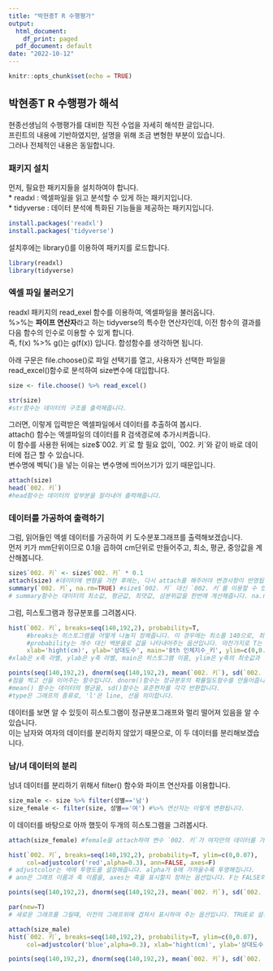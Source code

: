 ---
title: "박현종T R 수행평가"
output:
  html_document:
    df_print: paged
  pdf_document: default
date: "2022-10-12"
---

```{r setup, include=FALSE}
knitr::opts_chunk$set(echo = TRUE)
```

## 박현종T R 수행평가 해석
현종선생님의 수행평가를 대비한 직전 수업을 자세히 해석한 글입니다.  
프린트의 내용에 기반하였지만, 설명을 위해 조금 변형한 부분이 있습니다.  
그러나 전체적인 내용은 동일합니다.  

### 패키지 설치

먼저, 필요한 패키지들을 설치하여야 합니다.  
* readxl : 엑셀파일을 읽고 분석할 수 있게 하는 패키지입니다.  
* tidyverse : 데이터 분석에 특화된 기능들을 제공하는 패키지입니다.

```r
install.packages('readxl')
install.packages('tidyverse')
```

설치후에는 library()를 이용하여 패키지를 로드합니다.  
```{r include=FALSE}
library(readxl)
library(tidyverse)
```


### 엑셀 파일 불러오기

readxl 패키지의 read_exel 함수를 이용하여, 엑셀파일을 불러옵니다.  
%>%는 **파이프 연산자**라고 하는 tidyverse의 특수한 연산자인데, 이전 함수의 결과를 다음 함수의 인수로 이용할 수 있게 합니다.  
즉, f(x) %>% g()는 g(f(x)) 입니다. 합성함수를 생각하면 됩니다.  

아래 구문은 file.choose()로 파일 선택기를 열고, 사용자가 선택한 파일을 read_excel()함수로 분석하여 size변수에 대입합니다.
```{r message=FALSE}
size <- file.choose() %>% read_excel()

str(size) 
#str함수는 데이터의 구조를 출력해줍니다.
```

그러면, 이렇게 입력받은 엑셀파일에서 데이터를 추출하여 봅시다.  
attach() 함수는 엑셀파일의 데이터를 R 검색경로에 추가시켜줍니다.  
이 함수를 사용한 뒤에는 size$\`002. 키\`로 할 필요 없이, \`002. 키\`와 같이 바로 데이터에 접근 할 수 있습니다.  
변수명에 벡틱(`)을 넣는 이유는 변수명에 띄어쓰기가 있기 때문입니다.

```{r}
attach(size)
head(`002. 키`)
#head함수는 데이터의 앞부분을 잘라내어 출력해줍니다.
```

### 데이터를 가공하여 출력하기
그럼, 읽어들인 엑셀 데이터를 가공하여 키 도수분포그래프를 출력해보겠습니다.  
먼저 키가 mm단위이므로 0.1을 곱하여 cm단위로 만들어주고, 최소, 평균, 중앙값을 계산해봅니다.  
```{r message=FALSE}
size$`002. 키` <- size$`002. 키` * 0.1 
attach(size) #데이터에 변형을 가한 후에는, 다시 attach를 해주어야 변경사항이 반영됩니다.
summary(`002. 키`, na.rm=TRUE) #size$`002. 키` 대신 `002. 키`를 이용할 수 있는 것은 attach(size) 덕분입니다.
# summary함수는 데이터의 최소값, 평균값, 최댓값, 삼분위값을 한번에 계산해줍니다. na.rm은 누락 데이터를 삭제하는 옵션이고, TRUE는 T와 같습니다.
```
그럼, 히스토그램과 정규분포를 그려봅시다.  
```{r}
hist(`002. 키`, breaks=seq(140,192,2), probability=T,
     #breaks는 히스토그램을 어떻게 나눌지 정해줍니다. 이 경우에는 최소를 140으로, 최대를 192로, 간격을 2로 합니다.
     #probability는 개수 대신 백분율로 값을 나타내어주는 옵션입니다. 마찬가지로 T는 TRUE입니다.
     xlab='hight(cm)', ylab='상대도수', main='8th 인체지수_키', ylim=c(0,0.07), col='lightskyblue')
#xlab은 x축 라벨, ylab은 y축 라벨, main은 히스토그램 이름, ylim은 y축의 최솟값과 최댓값, col은 색깔입니다.

points(seq(140,192,2), dnorm(seq(140,192,2), mean(`002. 키`), sd(`002. 키`)), type='l', col='black')
#점을 찍고 선을 이어주는 함수입니다. dnorm()함수는 정규분포의 확률밀도함수를 만들어줍니다.
#mean() 함수는 데이터의 평균을, sd()함수는 표준편차를 각각 반환합니다.
#type은 그래프의 종류로, 'l'은 line, 선을 의미합니다.
```

데이터를 보면 알 수 있듯이 히스토그램이 정규분포그래프와 멀리 떨어져 있음을 알 수 있습니다.  
이는 남자와 여자의 데이터를 분리하지 않았기 때문으로, 이 두 데이터를 분리해보겠습니다.  

### 남/녀 데이터의 분리
남녀 데이터를 분리하기 위해서 filter() 함수와 파이프 연산자를 이용합니다.
```{r}
size_male <- size %>% filter(성별=='남')
size_female <- filter(size, 성별=='여') #%>% 연산자는 이렇게 변환됩니다.
```


이 데이터를 바탕으로 아까 했듯이 두개의 히스토그램을 그려봅시다.
```{r, message=FALSE}
attach(size_female) #female을 attach하여 변수 `002. 키`가 여자만의 데이터를 가지게 합니다.

hist(`002. 키`, breaks=seq(140,192,2), probability=T, ylim=c(0,0.07),
     col=adjustcolor('red',alpha=0.3), ann=FALSE, axes=F)
# adjustcolor는 색에 투명도를 설정해줍니다. alpha가 0에 가까울수록 투명해집니다.
# ann은 그래프 이름과 축 이름을, axes는 축을 표시할지 정하는 옵션입니다. F는 FALSE와 같습니다.

points(seq(140,192,2), dnorm(seq(140,192,2), mean(`002. 키`), sd(`002. 키`)), type='l', col='black')

par(new=T) 
# 새로운 그래프를 그릴떄, 이전의 그래프위에 겹쳐서 표시하여 주는 옵션입니다. TRUE로 설정하지 않으면 기존의 female 히스토그램을 지우게 됩니다.

attach(size_male)
hist(`002. 키`, breaks=seq(140,192,2), probability=T, ylim=c(0,0.07),
     col=adjustcolor('blue',alpha=0.3), xlab='hight(cm)', ylab='상대도수', main='8th 인체치수조사_키')

points(seq(140,192,2), dnorm(seq(140,192,2), mean(`002. 키`), sd(`002. 키`)), type='l', col='black')
```